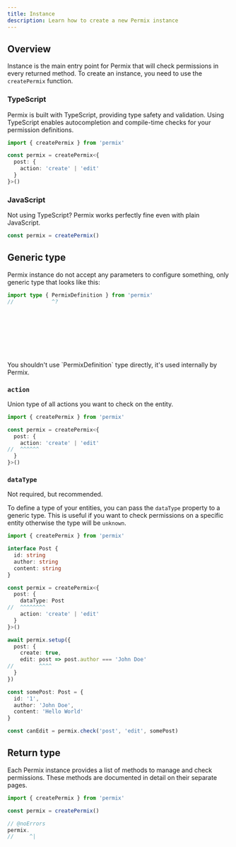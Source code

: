 ```yaml
---
title: Instance
description: Learn how to create a new Permix instance
---
```


## Overview

Instance is the main entry point for Permix that will check permissions in every returned method. To create an instance, you need to use the `createPermix` function.

### TypeScript

Permix is built with TypeScript, providing type safety and validation. Using TypeScript enables autocompletion and compile-time checks for your permission definitions.

```ts twoslash title="/lib/permix.ts"
import { createPermix } from 'permix'

const permix = createPermix<{
  post: {
    action: 'create' | 'edit'
  }
}>()
```

### JavaScript

Not using TypeScript? Permix works perfectly fine even with plain JavaScript.

```js title="/lib/permix.js"
const permix = createPermix()
```

## Generic type

Permix instance do not accept any parameters to configure something, only generic type that looks like this:

```ts twoslash
import type { PermixDefinition } from 'permix'
//            ^?










```

<Callout type="warn">
You shouldn't use `PermixDefinition` type directly, it's used internally by Permix.
</Callout>

### `action`

Union type of all actions you want to check on the entity.

```ts twoslash title="/lib/permix.ts"
import { createPermix } from 'permix'

const permix = createPermix<{
  post: {
    action: 'create' | 'edit'
//  ^^^^^^
  }
}>()
```

### `dataType`

<Callout>
Not required, but recommended.
</Callout>

To define a type of your entities, you can pass the `dataType` property to a generic type. This is useful if you want to check permissions on a specific entity otherwise the type will be `unknown`.

```ts twoslash title="/lib/permix.ts"
import { createPermix } from 'permix'

interface Post {
  id: string
  author: string
  content: string
}

const permix = createPermix<{
  post: {
    dataType: Post
//  ^^^^^^^^
    action: 'create' | 'edit'
  }
}>()

await permix.setup({
  post: {
    create: true,
    edit: post => post.author === 'John Doe'
//        ^^^^
  }
})

const somePost: Post = {
  id: '1',
  author: 'John Doe',
  content: 'Hello World'
}

const canEdit = permix.check('post', 'edit', somePost)
```

## Return type

Each Permix instance provides a list of methods to manage and check permissions. These methods are documented in detail on their separate pages.

```ts twoslash title="/lib/permix.ts"
import { createPermix } from 'permix'

const permix = createPermix()

// @noErrors
permix.
//     ^|









```
